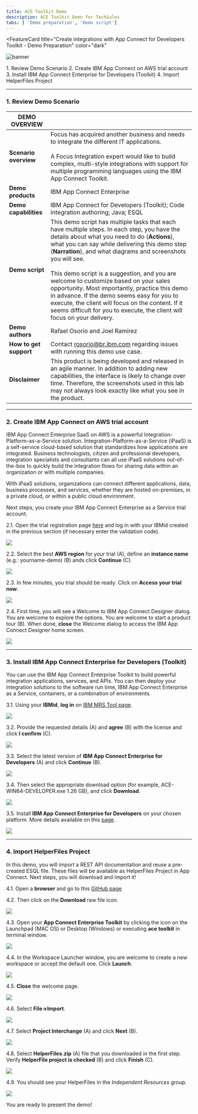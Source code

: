```yaml
---
title: ACE Toolkit Demo
description: ACE Toolkit Demo for TechSales
tabs: [ 'Demo preparation', 'Demo script']
---
```



<FeatureCard
  title="Create integrations with App Connect for Developers Toolkit - Demo Preparation"
  color="dark"
  >

![banner](./images/banner-ace-toolkit.jpg)

</FeatureCard>

<AnchorLinks>
  <AnchorLink>1. Review Demo Scenario</AnchorLink>
  <AnchorLink>2. Create IBM App Connect on AWS trial account</AnchorLink>
  <AnchorLink>3. Install IBM App Connect Enterprise for Developers (Toolkit)</AnchorLink>
  <AnchorLink>4. Import HelperFiles Project</AnchorLink>
</AnchorLinks>

***

### 1. Review Demo Scenario

| DEMO OVERVIEW |                          |
| --------------------------------------- | ------------------------------------- |
| **Scenario overview** | Focus has acquired another business and needs to integrate the different IT applications. <br/><br/>A Focus Integration expert would like to build complex, multi-style integrations with support for multiple programming languages using the IBM App Connect Toolkit.  |
| **Demo products** | IBM App Connect Enterprise |
| **Demo capabilities** | IBM App Connect for Developers (Toolkit); Code integration authoring; Java; ESQL |
| **Demo script** | This demo script has multiple tasks that each have multiple steps. In each step, you have the details about what you need to do (**Actions**), what you can say while delivering this demo step (**Narration**), and what diagrams and screenshots you will see.<br/><br/> This demo script is a suggestion, and you are welcome to customize based on your sales opportunity. Most importantly, practice this demo in advance. If the demo seems easy for you to execute, the client will focus on the content. If it seems difficult for you to execute, the client will focus on your delivery. |
| **Demo authors** | Rafael Osorio and Joel Ramirez |
| **How to get support** | Contact <a href="mailto:rosorio@br.ibm.com">rosorio@br.ibm.com</a> regarding issues with running this demo use case. |
| **Disclaimer** |  This product is being developed and released in an agile manner. In addition to adding new capabilities, the interface is likely to change over time. Therefore, the screenshots used in this lab may not always look exactly like what you see in the product. |

***

### 2. Create IBM App Connect on AWS trial account

IBM App Connect Enterprise SaaS on AWS is a powerful Integration-Platform-as-a-Service solution. Integration-Platform-as-a-Service (iPaaS) is a self-service cloud-based solution that standardizes how applications are integrated. Business technologists, citizen and professional developers, integration specialists and consultants can all use iPaaS solutions out-of-the-box to quickly build the integration flows for sharing data within an organization or with multiple companies.

With iPaaS solutions, organizations can connect different applications, data, business processes, and services, whether they are hosted on-premises, in a private cloud, or within a public cloud environment.

Next steps, you create your IBM App Connect Enterprise as a Service trial account.

2.1. Open the trial registration page <a href="https://register.saas.ibm.com/ace/trial/aws?source=UserCommunity" target="_blank">here</a> and log in with your IBMid created in the previous section (if necessary enter the validation code).

  ![](images/ace-aws-1.png)

2.2. Select the best **AWS region** for your trial (A), define an **instance name** (e.g.: yourname-demo) (B) ands click **Continue** (C).

  ![](images/ace-aws-2.png)

2.3. In few minutes, you trial should be ready. Click on **Access your trial now**.

  ![](images/ace-aws-3.png)

2.4. First time, you will see a Welcome to IBM App Connect Designer dialog. You are welcome to explore the options. You are welcome to start a product tour (B). When done, **close** the Welcome dialog to access the IBM App Connect Designer home screen.

  ![](images/ace-aws-4.png)


***

### 3. Install IBM App Connect Enterprise for Developers (Toolkit)

You can use the IBM App Connect Enterprise Toolkit to build powerful integration applications, services, and APIs. You can then deploy your integration solutions to the software run time, IBM App Connect Enterprise as a Service, containers, or a combination of environments.

3.1. Using your **IBMid**, **log in** on <a href="https://www.ibm.com/resources/mrs/assets?source=swg-wmbfd" target="_blank">IBM MRS Tool page</a>.

  ![](images/ace-toolkit-10-1.png)

3.2. Provide the requested details (A) and **agree** (B) with the license and click **I confirm** (C).

  ![](images/ace-toolkit-10-2.png)

3.3. Select the latest version of **IBM App Connect Enterprise for Developers** (A) and click **Continue** (B).

  ![](images/ace-toolkit-10-3.png)

3.4. Then select the appropriate download option (for example, ACE-WIN64-DEVELOPER.exe 1.26 GB), and click **Download**.

  ![](images/ace-toolkit-10-4.png)

3.5. Install **IBM App Connect Enterprise for Developers** on your chosen platform. More details available on this <a href="https://www.ibm.com/docs/en/app-connect/12.0?topic=enterprise-download-ace-developer-edition-get-started" target="_blank">page</a>.

  ![](images/ace-toolkit-10-5.png)



***

### 4. Import HelperFiles Project

In this demo, you will import a REST API documentation and reuse a pre-created ESQL file. These files will be available as HelperFiles Project in App Connect. Next steps, you will download and import it!

4.1. Open a **browser** and go to this <a href="https://github.com/ibm-integration/learninghub/blob/main/static/ace-toolkit-files/HelperFiles.zip" target="_blank">GitHub page</a>

4.2. Then click on the **Download** raw file icon.

  ![](images/helper-files-2.png)

4.3. Open your **App Connect Enterprise Toolkit** by clicking the icon on the Launchpad (MAC OS) or Desktop (Windows) or executing **ace toolkit** in terminal window.

  ![](images/helper-files-3.png)

4.4. In the Workspace Launcher window, you are welcome to create a new workspace or accept the default one. Click **Launch**.

  ![](images/helper-files-4.png)

4.5. **Close** the welcome page.

  ![](images/helper-files-5.png)

4.6. Select **File->Import**.

  ![](images/helper-files-6.png)

4.7. Select **Project Interchange** (A) and click **Next** (B).

  ![](images/helper-files-7.png)

4.8. Select **HelperFiles.zip** (A) file that you downloaded in the first step. Verify **HelperFile project is checked** (B) and click **Finish** (C).

  ![](images/helper-files-8.png)

4.9. You should see your HelperFiles in the *Independent Resources* group.

  ![](images/helper-files-9.png)

You are ready to present the demo!

<br/>
